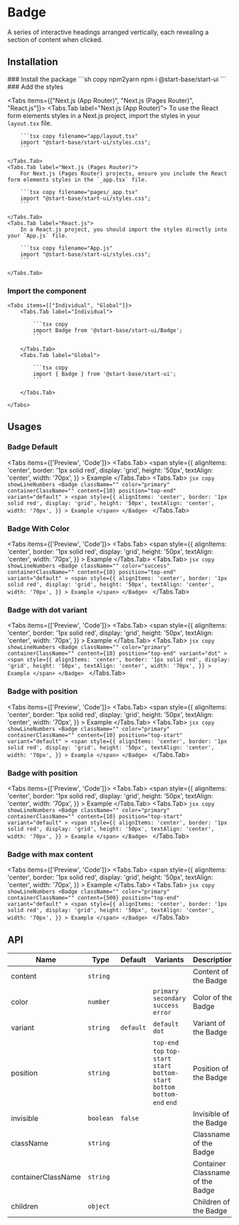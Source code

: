 
# Badge

A series of interactive headings arranged vertically, each revealing a section of content when clicked.

## Installation

<Steps>
### Install the package
```sh copy npm2yarn
npm i @start-base/start-ui
```
### Add the styles

<Tabs items={["Next.js (App Router)", "Next.js (Pages Router)", "React.js"]}>
    <Tabs.Tab label="Next.js (App Router)">
        To use the React form elements styles in a Next.js project, import the styles in your `layout.tsx` file.

        ```tsx copy filename="app/layout.tsx"
        import "@start-base/start-ui/styles.css";
        ```

    </Tabs.Tab>
    <Tabs.Tab label="Next.js (Pages Router)">
        For Next.js (Pages Router) projects, ensure you include the React form elements styles in the `_app.tsx` file.

        ```tsx copy filename="pages/_app.tsx"
        import "@start-base/start-ui/styles.css";
        ```

    </Tabs.Tab>
    <Tabs.Tab label="React.js">
        In a React.js project, you should import the styles directly into your `App.js` file.

        ```tsx copy filename="App.js"
        import "@start-base/start-ui/styles.css";
        ```

    </Tabs.Tab>

</Tabs>

### Import the component

    <Tabs items={["Individual", "Global"]}>
        <Tabs.Tab label="Individual">

            ```tsx copy
            import Badge from '@start-base/start-ui/Badge';
            ```

        </Tabs.Tab>
        <Tabs.Tab label="Global">

            ```tsx copy
            import { Badge } from '@start-base/start-ui';
            ```

        </Tabs.Tab>

    </Tabs>

</Steps>

## Usages

### Badge Default

<Tabs items={['Preview', 'Code']}>
  <Tabs.Tab>
    <Preview height="200px" width="auto">
      <Badge
        className=""
        color="primary"
        containerClassName=""
        content={10}
        position="top-end"
        variant="default"
      >
        <span
          style={{
            alignItems: 'center',
            border: '1px solid red',
            display: 'grid',
            height: '50px',
            textAlign: 'center',
            width: '70px',
          }}
        >
          Example
        </span>
      </Badge>
    </Preview>
  </Tabs.Tab>
  <Tabs.Tab>
    ```jsx copy showLineNumbers
    <Badge
      className=""
      color="primary"
      containerClassName=""
      content={10}
      position="top-end"
      variant="default"
    >
      <span
        style={{
          alignItems: 'center',
          border: '1px solid red',
          display: 'grid',
          height: '50px',
          textAlign: 'center',
          width: '70px',
        }}
      >
        Example
      </span>
    </Badge>
    ```
  </Tabs.Tab>
</Tabs>

### Badge With Color

<Tabs items={['Preview', 'Code']}>
  <Tabs.Tab>
    <Preview height="200px" width="fit-content">
      <Badge
        className=""
        color="success"
        containerClassName=""
        content={10}
        position="top-end"
        variant="default"
      >
        <span
          style={{
            alignItems: 'center',
            border: '1px solid red',
            display: 'grid',
            height: '50px',
            textAlign: 'center',
            width: '70px',
          }}
        >
          Example
        </span>
      </Badge>
    </Preview>
  </Tabs.Tab>
  <Tabs.Tab>
    ```jsx copy showLineNumbers
    <Badge
      className=""
      color="success"
      containerClassName=""
      content={10}
      position="top-end"
      variant="default"
    >
      <span
        style={{
          alignItems: 'center',
          border: '1px solid red',
          display: 'grid',
          height: '50px',
          textAlign: 'center',
          width: '70px',
        }}
      >
        Example
      </span>
    </Badge>
    ```
  </Tabs.Tab>
</Tabs>

### Badge with dot variant

<Tabs items={['Preview', 'Code']}>
  <Tabs.Tab>
    <Preview height="200px" width="auto">
      <Badge
        className=""
        color="primary"
        containerClassName=""
        content={10}
        position="top-end"
        variant="dot"
      >
        <span
          style={{
            alignItems: 'center',
            border: '1px solid red',
            display: 'grid',
            height: '50px',
            textAlign: 'center',
            width: '70px',
          }}
        >
          Example
        </span>
      </Badge>
    </Preview>
  </Tabs.Tab>
  <Tabs.Tab>
    ```jsx copy showLineNumbers
    <Badge
      className=""
      color="primary"
      containerClassName=""
      content={10}
      position="top-end"
      variant="dot"
    >
      <span
        style={{
          alignItems: 'center',
          border: '1px solid red',
          display: 'grid',
          height: '50px',
          textAlign: 'center',
          width: '70px',
        }}
      >
        Example
      </span>
    </Badge>
    ```
  </Tabs.Tab>
</Tabs>

### Badge with position

<Tabs items={['Preview', 'Code']}>
  <Tabs.Tab>
    <Preview height="200px" width="auto">
      <Badge
        className=""
        color="primary"
        containerClassName=""
        content={10}
        position="top-start"
        variant="default"
      >
        <span
          style={{
            alignItems: 'center',
            border: '1px solid red',
            display: 'grid',
            height: '50px',
            textAlign: 'center',
            width: '70px',
          }}
        >
          Example
        </span>
      </Badge>
    </Preview>
  </Tabs.Tab>
  <Tabs.Tab>
    ```jsx copy showLineNumbers
    <Badge
      className=""
      color="primary"
      containerClassName=""
      content={10}
      position="top-start"
      variant="default"
    >
      <span
        style={{
          alignItems: 'center',
          border: '1px solid red',
          display: 'grid',
          height: '50px',
          textAlign: 'center',
          width: '70px',
        }}
      >
        Example
      </span>
    </Badge>
    ```
  </Tabs.Tab>
</Tabs>

### Badge with position

<Tabs items={['Preview', 'Code']}>
  <Tabs.Tab>
    <Preview height="200px" width="auto">
      <Badge
        className=""
        color="primary"
        containerClassName=""
        content={10}
        position="top-start"
        variant="default"
      >
        <span
          style={{
            alignItems: 'center',
            border: '1px solid red',
            display: 'grid',
            height: '50px',
            textAlign: 'center',
            width: '70px',
          }}
        >
          Example
        </span>
      </Badge>
    </Preview>
  </Tabs.Tab>
  <Tabs.Tab>
    ```jsx copy showLineNumbers
    <Badge
      className=""
      color="primary"
      containerClassName=""
      content={10}
      position="top-start"
      variant="default"
    >
      <span
        style={{
          alignItems: 'center',
          border: '1px solid red',
          display: 'grid',
          height: '50px',
          textAlign: 'center',
          width: '70px',
        }}
      >
        Example
      </span>
    </Badge>
    ```
  </Tabs.Tab>
</Tabs>

### Badge with max content

<Tabs items={['Preview', 'Code']}>
  <Tabs.Tab>
    <Preview height="200px" width="auto">
      <Badge
        className=""
        color="primary"
        containerClassName=""
        content={500}
        position="top-end"
        variant="default"
      >
        <span
          style={{
            alignItems: 'center',
            border: '1px solid red',
            display: 'grid',
            height: '50px',
            textAlign: 'center',
            width: '70px',
          }}
        >
          Example
        </span>
      </Badge>
    </Preview>
  </Tabs.Tab>
  <Tabs.Tab>
    ```jsx copy showLineNumbers
    <Badge
      className=""
      color="primary"
      containerClassName=""
      content={500}
      position="top-end"
      variant="default"
    >
      <span
        style={{
          alignItems: 'center',
          border: '1px solid red',
          display: 'grid',
          height: '50px',
          textAlign: 'center',
          width: '70px',
        }}
      >
        Example
      </span>
    </Badge>
    ```
  </Tabs.Tab>
</Tabs>

## API

| Name               | Type      | Default   | Variants                                                                       | Description                      |
| ------------------ | --------- | --------- | ------------------------------------------------------------------------------ | -------------------------------- |
| content            | `string`  |           |                                                                                | Content of the Badge             |
| color              | `number`  |           | `primary` `secondary` `success` `error`                                        | Color of the Badge               |
| variant            | `string`  | `default` | `default` `dot`                                                                | Variant of the Badge             |
| position           | `string`  |           | `top-end` `top` `top-start` `start` `bottom-start` `bottom` `bottom-end` `end` | Position of the Badge            |
| invisible          | `boolean` | `false`   |                                                                                | Invisible of the Badge           |
| className          | `string`  |           |                                                                                | Classname of the Badge           |
| containerClassName | `string`  |           |                                                                                | Container Classname of the Badge |
| children           | `object`  |           |                                                                                | Children of the Badge            |
